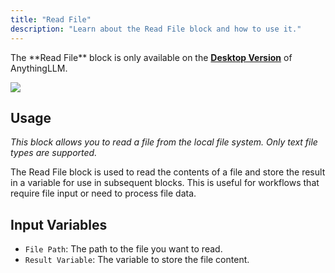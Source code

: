```yaml
---
title: "Read File"
description: "Learn about the Read File block and how to use it."
---
```



<Callout type="warning" emoji="⚠️">
  The **Read File** block is only available on the <a href="/installation-desktop/overview" target="_blank"><b>Desktop Version</b></a> of AnythingLLM.<br />
</Callout>

<Image
  src="/images/agent-flows/read-file.png"
  height={1080}
  width={1920}
  quality={100}
/>

## Usage

_This block allows you to read a file from the local file system. Only text file types are supported._

The Read File block is used to read the contents of a file and store the result in a variable for use in subsequent blocks. This is useful for workflows that require file input or need to process file data.

## Input Variables

- `File Path`: The path to the file you want to read.
- `Result Variable`: The variable to store the file content.